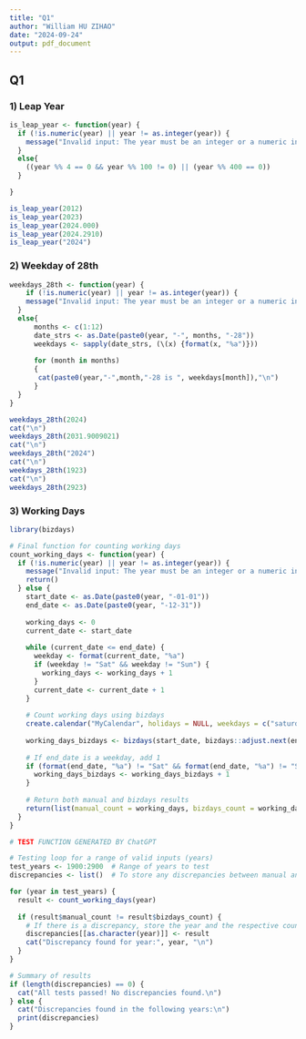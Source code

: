 ```yaml
---
title: "Q1"
author: "William HU ZIHAO"
date: "2024-09-24"
output: pdf_document
---
```


## Q1

### 1) Leap Year

```r
is_leap_year <- function(year) {
  if (!is.numeric(year) || year != as.integer(year)) {
    message("Invalid input: The year must be an integer or a numeric in integer format.")
  }
  else{
    ((year %% 4 == 0 && year %% 100 != 0) || (year %% 400 == 0))
  }

}
```

```r
is_leap_year(2012)
is_leap_year(2023)
is_leap_year(2024.000)
is_leap_year(2024.2910)
is_leap_year("2024")
```

### 2) Weekday of 28th

```r
weekdays_28th <- function(year) {
    if (!is.numeric(year) || year != as.integer(year)) {
    message("Invalid input: The year must be an integer or a numeric in integer format.")
  }
  else{
      months <- c(1:12)
      date_strs <- as.Date(paste0(year, "-", months, "-28"))
      weekdays <- sapply(date_strs, (\(x) {format(x, "%a")}))  
  
      for (month in months)
      {
       cat(paste0(year,"-",month,"-28 is ", weekdays[month]),"\n") 
      }
  }
}
```

```r
weekdays_28th(2024)
cat("\n")
weekdays_28th(2031.9009021)
cat("\n")
weekdays_28th("2024")
cat("\n")
weekdays_28th(1923)
cat("\n")
weekdays_28th(2923)
```

### 3) Working Days

```r
library(bizdays)

# Final function for counting working days
count_working_days <- function(year) {
  if (!is.numeric(year) || year != as.integer(year)) {
    message("Invalid input: The year must be an integer or a numeric in integer format.")
    return()
  } else {
    start_date <- as.Date(paste0(year, "-01-01"))
    end_date <- as.Date(paste0(year, "-12-31"))
    
    working_days <- 0
    current_date <- start_date
    
    while (current_date <= end_date) {
      weekday <- format(current_date, "%a")
      if (weekday != "Sat" && weekday != "Sun") {
        working_days <- working_days + 1
      }
      current_date <- current_date + 1
    }
    
    # Count working days using bizdays
    create.calendar("MyCalendar", holidays = NULL, weekdays = c("saturday", "sunday"), start.date = start_date, end.date = end_date + 3)
    
    working_days_bizdays <- bizdays(start_date, bizdays::adjust.next(end_date, "MyCalendar"), "MyCalendar")
    
    # If end_date is a weekday, add 1
    if (format(end_date, "%a") != "Sat" && format(end_date, "%a") != "Sun") {
      working_days_bizdays <- working_days_bizdays + 1
    }
    
    # Return both manual and bizdays results
    return(list(manual_count = working_days, bizdays_count = working_days_bizdays))
  }
}

```

```r
# TEST FUNCTION GENERATED BY ChatGPT

# Testing loop for a range of valid inputs (years)
test_years <- 1900:2900  # Range of years to test
discrepancies <- list()  # To store any discrepancies between manual and bizdays counts

for (year in test_years) {
  result <- count_working_days(year)
  
  if (result$manual_count != result$bizdays_count) {
    # If there is a discrepancy, store the year and the respective counts
    discrepancies[[as.character(year)]] <- result
    cat("Discrepancy found for year:", year, "\n")
  }
}

# Summary of results
if (length(discrepancies) == 0) {
  cat("All tests passed! No discrepancies found.\n")
} else {
  cat("Discrepancies found in the following years:\n")
  print(discrepancies)
}

```

